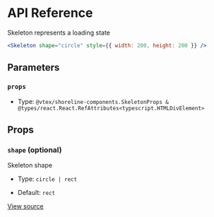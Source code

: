# API Reference

Skeleton represents a loading state

```jsx
<Skeleton shape="circle" style={{ width: 200, height: 200 }} />
```

## Parameters

### `props`

- Type: `@vtex/shoreline-components.SkeletonProps & @types/react.React.RefAttributes<typescript.HTMLDivElement>`

## Props

### `shape` (optional)

Skeleton shape

- Type: `circle | rect`

- Default: `rect`

[View source](https://github.com/vtex/shoreline/blob/b6a0ff0c0/packages/components/src/skeleton/skeleton.tsx#L9)
